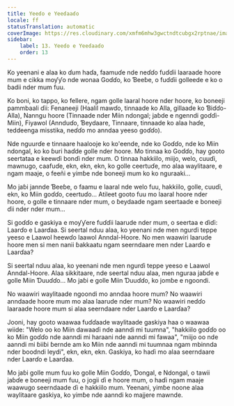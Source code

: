 ```yaml
---
title: Yeeɗo e Yeeɗaaɗo
locale: ff
statusTranslation: automatic
coverImage: https://res.cloudinary.com/xmfm6mhw3gwctndtcubgx2rptnae/image/upload/v1740468922/small_cover_tratado_de_psicologia_revolucionaria_a4c0dca4e0.webp
sidebar:
    label: 13. Yeeɗo e Yeeɗaaɗo
    order: 13
---
```

Ko yeenani e alaa ko ɗum haɗa, faamuɗe nde neɗɗo fuɗɗii laaraade hoore mum e cikka moƴƴo nde wonaa Goɗɗo, ko Ɓeeɓe, o fuɗɗii golleede e ko o ɓadii nder mum fuu.

Ko boni, ko tappo, ko fellere, ngam golle laaral hoore nder hoore, ko boneeji pammbaali ɗii: Fenaneeji (Haalil mawɗo, tinnaade ko Alla, gillaade ko Ɓiɗɗo-Alla), Nanngu hoore (Tinnaade nder Miin ndongal; jaɓde e ngenndi goɗɗi-Miin), Fiyawol (Annduɗo, Ɓeydaare, Tinnaare, tinnaade ko alaa haɗe, teddeenga misstika, neɗɗo mo anndaa yeeso goɗɗo).

Nde nguurɗe e tinnaare haalooje ko ko'eende, nde ko Goɗɗo, nde ko Miin ndongal, ko ko ɓuri haɗde golle nder hoore. Mo tinnaa ko Goɗɗo, hay gooto seertataa e keewɗi bonɗi nder mum. O tinnaa hakkiilo, miijo, welo, cuuɗi, mawnugo, caafuɗe, ekn, ekn, ekn, ko golle ceertuɗe, mo alaa waylitaare, e ngam maaje, o feeñi e yimɓe nde boneeji mum ko ko nguraaki...

Mo jaɓi jannde Ɓeeɓe, o faamu e laaral nde welo fuu, hakkiilo, golle, cuuɗi, ekn, ko Miin goɗɗo, ceertuɗo... Atileet gooto fuu mo laaral hoore nder hoore, o golle e tinnaare nder mum, o ɓeydaade ngam seertaade e boneeji ɗii nder nder mum...

Si goɗɗo e gaskiya e moƴƴere fuɗɗii laarude nder mum, o seertaa e ɗiɗi: Laarɗo e Laarɗaa. Si seertal nduu alaa, ko yeenani nde men ngurɗi teppe yeeso e Laawol heewɗo laawol Anndal-Hoore. No men waawiri laarude hoore men si men nanii ɓakkaatu ngam seerndaare men nder Laarɗo e Laarɗaa?

Si seertal nduu alaa, ko yeenani nde men ngurɗi teppe yeeso e Laawol Anndal-Hoore. Alaa sikkitaare, nde seertal nduu alaa, men nguraa jaɓɗe e golle Miin Ɗuuɗɗo... Mo jaɓi e golle Miin Ɗuuɗɗo, ko jomɓe e ngoondi.

No waawiri waylitaade ngoondi mo anndaa hoore mum? No waawiri anndaade hoore mum mo alaa laarude nder mum? No waawiri neɗɗo laaraade hoore mum si alaa seerndaare nder Laarɗo e Laarɗaa?

Jooni, hay gooto waawaa fuɗɗaade waylitaade gaskiya haa o waawaa wiide: "Welo oo ko Miin dawaaɗi nde aanndi mi tuumna", "hakkiilo goɗɗo oo ko Miin goɗɗo nde aanndi mi haraani nde aanndi mi fawaa", "miijo oo nde aanndi mi ɓiiɓi ɓernde am ko Miin nde aanndi mi tuumnaa ngam mbinnda nder boodndi leydi", ekn, ekn, ekn. Gaskiya, ko haɗi mo alaa seerndaare nder Laarɗo e Laarɗaa.

Mo jaɓi golle mum fuu ko golle Miin Goɗɗo, Ɗongal, e Ndongal, o tawii jaɓɗe e boneeji mum fuu, o jogii ɗi e hoore mum, o haɗi ngam maaje waawugo seerndaade ɗi e hakkiilo mum. Yeenani, yimɓe noone alaa waylitaare gaskiya, ko yimɓe nde aanndi ko majjere mawnde.

